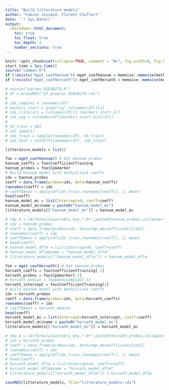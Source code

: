 ```yaml
---
title: "Build litterature models"
author: "Fabien Jossaud, Florent Chuffart"
date: "`r Sys.Date()`"
output: 
  rmarkdown::html_document:
    toc: true
    toc_float: true
    toc_depth: 3
    number_sections: true
---
```


```r
knitr::opts_chunk$set(collapse=TRUE, comment = "#>", fig.width=9, fig.height=6, eval=TRUE, echo=TRUE, results="verbatim")
start_time = Sys.time()
source("common.R")
if (!exists("mget_coefHannum")) mget_coefHannum = memoise::memoise(methylclockData::get_coefHannum)
if (!exists("mget_coefHorvath")) mget_coefHorvath = memoise::memoise(methylclockData::get_coefHorvath)
```

```r
# source("params_GSE40279.R")
# df = mreadRDS("df_preproc_GSE40279.rds")
#
# idx_samples = rownames(df)
# markers_start = grep("cg",colnames(df))[1]
# idx_clinicals = colnames(df)[1:(markers_start-1)]
# idx_cpg = colnames(df)[markers_start:ncol(df)]
#
# nb_train = 482
# set.seed(1)
# idx_train = sample(rownames(df), nb_train)
# idx_test = setdiff(rownames(df), idx_train)
```

```r
litterature_models = list()

foo = mget_coefHannum() # Get Hannum probes
hannum_coeffs = foo$CoefficientTraining
hannum_probes = foo$CpGmarker
# Build Hannum model with methylclock coeffs 
idx = hannum_probes
coeff = data.frame(probes=idx, beta=hannum_coeffs)
rownames(coeff) = idx
# coeff$mean = apply(df[idx_train,rownames(coeff)], 2, mean)
head(coeff)
hannum_model_mc = list(Intercept=0, coeff=coeff)
hannum_model_mc$name = paste0("hannum_model_mc")
litterature_models[["hannum_model_mc"]] = hannum_model_mc

# tmp_m = lm(formula(paste0(y_key,"~0+",paste0(hannum_probes,collapse="+"))),data=df[idx_train,]) #lm model with probes previously find with bootstrap
# idx = hannum_probes
# coeff = data.frame(probes=idx, beta=tmp_m$coefficients[idx])
# rownames(coeff) = idx
# coeff$mean = apply(df[idx_train,rownames(coeff)], 2, mean)
# head(coeff)
# hannum_model_dflm = list(Intercept=0, coeff=coeff)
# hannum_model_dflm$name = "hannum_model_dflm"
# litterature_models[["hannum_model_dflm"]] = hannum_model_dflm

foo = mget_coefHorvath() # Get Hannum probes
horvath_coeffs = foo$CoefficientTraining[-1]
horvath_probes = foo$CpGmarker[-1]
# horvath_median = foo$medianByCpG[-1]
horvath_intercept = foo$CoefficientTraining[1]
# Build Hannum model with methylclock coeffs 
idx = horvath_probes
coeff = data.frame(probes=idx, beta=horvath_coeffs)
rownames(coeff) = idx
# coeff$mean = horvath_median
head(coeff)
horvath_model_mc = list(Intercept=horvath_intercept, coeff=coeff)
horvath_model_mc$name = paste0("horvath_model_mc")
litterature_models[["horvath_model_mc"]] = horvath_model_mc

# tmp_m = lm(formula(paste0(y_key,"~0+",paste0(horvath_probes,collapse="+"))),data=df[idx_train,]) #lm model with probes previously find with bootstrap
# idx = horvath_probes
# coeff = data.frame(probes=idx, beta=tmp_m$coefficients[idx])
# rownames(coeff) = idx
# coeff$mean = apply(df[idx_train,rownames(coeff)], 2, mean)
# head(coeff)
# horvath_model_dflm = list(Intercept=0, coeff=coeff)
# horvath_model_dflm$name = "horvath_model_dflm"
# litterature_models[["horvath_model_dflm"]] = horvath_model_dflm

saveRDS(litterature_models, file="litterature_models.rds")
```